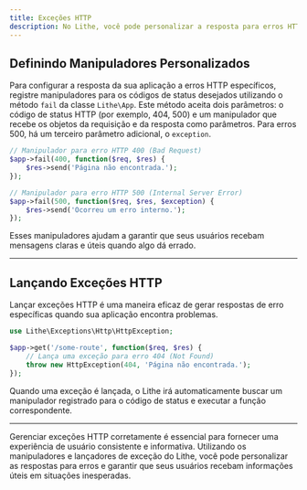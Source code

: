 ```yaml
---
title: Exceções HTTP
description: No Lithe, você pode personalizar a resposta para erros HTTP específicos utilizando manipuladores. Isso permite que você forneça mensagens e comportamentos específicos para diferentes tipos de erros.
---
```


## Definindo Manipuladores Personalizados

Para configurar a resposta da sua aplicação a erros HTTP específicos, registre manipuladores para os códigos de status desejados utilizando o método `fail` da classe `Lithe\App`. Este método aceita dois parâmetros: o código de status HTTP (por exemplo, 404, 500) e um manipulador que recebe os objetos da requisição e da resposta como parâmetros. Para erros 500, há um terceiro parâmetro adicional, o `exception`.

```php
// Manipulador para erro HTTP 400 (Bad Request)
$app->fail(400, function($req, $res) {
    $res->send('Página não encontrada.');
});

// Manipulador para erro HTTP 500 (Internal Server Error)
$app->fail(500, function($req, $res, $exception) {
    $res->send('Ocorreu um erro interno.');
});
```

Esses manipuladores ajudam a garantir que seus usuários recebam mensagens claras e úteis quando algo dá errado.

---

## Lançando Exceções HTTP

Lançar exceções HTTP é uma maneira eficaz de gerar respostas de erro específicas quando sua aplicação encontra problemas.


```php
use Lithe\Exceptions\Http\HttpException;

$app->get('/some-route', function($req, $res) {
    // Lança uma exceção para erro 404 (Not Found)
    throw new HttpException(404, 'Página não encontrada.');
});
```

Quando uma exceção é lançada, o Lithe irá automaticamente buscar um manipulador registrado para o código de status e executar a função correspondente.

---

Gerenciar exceções HTTP corretamente é essencial para fornecer uma experiência de usuário consistente e informativa. Utilizando os manipuladores e lançadores de exceção do Lithe, você pode personalizar as respostas para erros e garantir que seus usuários recebam informações úteis em situações inesperadas.
